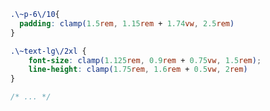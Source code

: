 ```css title="build.css"
.\~p-6\/10{
  padding: clamp(1.5rem, 1.15rem + 1.74vw, 2.5rem)
}

.\~text-lg\/2xl {
    font-size: clamp(1.125rem, 0.9rem + 0.75vw, 1.5rem);
    line-height: clamp(1.75rem, 1.6rem + 0.5vw, 2rem)
}

/* ... */
```